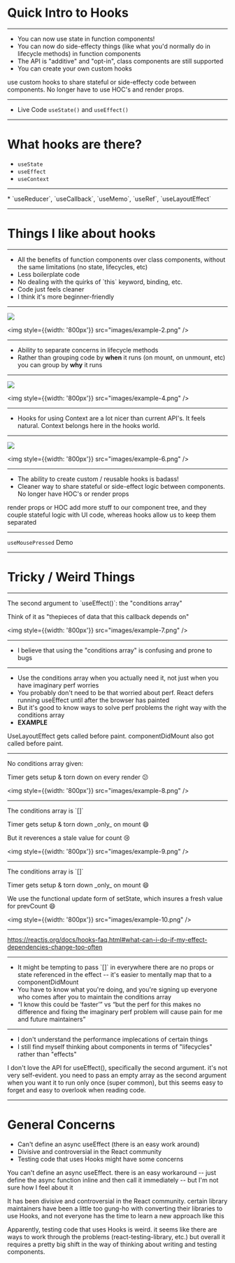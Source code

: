
<Head>
  <title>Intro to Hooks</title>
</Head>

# Quick Intro to Hooks

---

<div style={{padding: '15%'}}>
  <ul>
    <li>You can now use state in function components!</li>
    <li>You can now do side-effecty things (like what you'd normally do in lifecycle methods) in function components</li>
    <li>The API is "additive" and "opt-in", class components are still supported</li>
    <li>You can create your own custom hooks</li>
  </ul>
</div>

<Notes>use custom hooks to share stateful or side-effecty code between components. No longer have to use HOC's and render props.</Notes>

---

* Live Code `useState()` and `useEffect()`

---

# What hooks are there?
* `useState`
* `useEffect`
* `useContext`
<hr />
* `useReducer`, `useCallback`, `useMemo`, `useRef`, `useLayoutEffect`

---

# Things I like about hooks

---

<div style={{padding: '15%'}}>
  <ul>
    <li>All the benefits of function components over class components, without the same limitations (no state, lifecycles, etc)</li>
    <li>Less boilerplate code</li>
    <li>No dealing with the quirks of `this` keyword, binding, etc.</li>
    <li>Code just feels cleaner</li>
    <li>I think it's more beginner-friendly</li>
  </ul>
</div>

---

<div style={{display: 'flex'}}>
  <img style={{width: '800px'}} src="images/example-1.png" />

  <img style={{width: '800px'}} src="images/example-2.png" />
</div>

---

<div style={{padding: '15%'}}>
  <ul>
    <li>Ability to separate concerns in lifecycle methods</li>
    <li>Rather than grouping code by <b>when</b> it runs (on mount, on unmount, etc) you can group by <b>why</b> it runs</li>
  </ul>
</div>

---

<div style={{display: 'flex'}}>
  <img style={{width: '800px'}} src="images/example-3.png" />

  <img style={{width: '800px'}} src="images/example-4.png" />
</div>

---

<div style={{padding: '15%'}}>
  <ul>
    <li>Hooks for using Context are a lot nicer than current API's. It feels natural. Context belongs here in the hooks world.</li>
  </ul>
</div>

---

<div style={{display: 'flex'}}>
  <img style={{width: '800px'}} src="images/example-5.png" />

  <img style={{width: '800px'}} src="images/example-6.png" />
</div>

---

<div style={{padding: '15%'}}>
  <ul>
    <li>The ability to create custom / reusable hooks is badass!</li>
    <li>Cleaner way to share stateful or side-effect logic between components. No longer have HOC's or render props</li>
  </ul>
</div>

<Notes>render props or HOC add more stuff to our component tree, and they couple stateful logic with UI code, whereas hooks allow us to keep them separated</Notes>

---

`useMousePressed` Demo

---

# Tricky / Weird Things

---

<p>The second argument to `useEffect()`: the "conditions array"</p>
<p>Think of it as "thepieces of data that this callback depends on"</p>

<img style={{width: '800px'}} src="images/example-7.png" />

---

<div style={{padding: '15%'}}>
  <ul>
    <li>I believe that using the "conditions array" is confusing and prone to bugs</li>
  </ul>
</div>

---

<div style={{padding: '15%'}}>
  <ul>
    <li>Use the conditions array when you actually need it, not just when you have imaginary perf worries</li>
    <li>You probably don't need to be that worried about perf. React defers running useEffect until after the browser has painted</li>
    <li>But it's good to know ways to solve perf problems the right way with the conditions array</li>
    <li><b>EXAMPLE</b></li>
  </ul>
</div>

<Notes>UseLayoutEffect gets called before paint. componentDidMount also got called before paint.</Notes>

---

<p>No conditions array given:</p>
<p style={{color: 'rgb(241,151,55'}}>Timer gets setup & torn down on every render 😕</p>

<img style={{width: '800px'}} src="images/example-8.png" />

---

<p>The conditions array is `[]`</p>
<p style={{color: 'green'}}>Timer gets setup & torn down _only_ on mount 😄</p>
<p style={{color: 'red'}}>But it reverences a stale value for count 😢</p>

<img style={{width: '800px'}} src="images/example-9.png" />

---

<p>The conditions array is `[]`</p>
<p style={{color: 'green'}}>Timer gets setup & torn down _only_ on mount 😄</p>
<p style={{color: 'green'}}>We use the functional update form of setState, which insures a fresh value for prevCount 😄</p>

<img style={{width: '800px'}} src="images/example-10.png" />

---

<a href="https://reactjs.org/docs/hooks-faq.html#what-can-i-do-if-my-effect-dependencies-change-too-often">
https://reactjs.org/docs/hooks-faq.html#what-can-i-do-if-my-effect-dependencies-change-too-often
</a>

---

<div style={{padding: '15%'}}>
  <ul>
    <li>It might be tempting to pass `[]` in everywhere there are no props or state referenced in the effect -- it's easier to mentally map that to a componentDidMount</li>
    <li>You have to know what you're doing, and you're signing up everyone who comes after you to maintain the conditions array</li>
    <li>“I know this could be ‘faster’” vs “but the perf for this makes no difference and fixing the imaginary perf problem will cause pain for me and future maintainers”</li>
  </ul>
</div>

---

<div style={{padding: '15%'}}>
  <ul>
    <li>I don't understand the performance implecations of certain things</li>
    <li>I still find myself thinking about components in terms of "lifecycles" rather than "effects"</li>
  </ul>
</div>

<Notes>
I don't love the API for useEffect(), specifically the second argument. it's not very self-evident. you need to pass an empty array as the second argument when you want it to run only once (super common), but this seems easy to forget and easy to overlook when reading code.
</Notes>

---

# General Concerns
* Can't define an async useEffect (there is an easy work around)
* Divisive and controversial in the React community
* Testing code that uses Hooks might have some concerns

<Notes>
You can't define an async useEffect. there is an easy workaround -- just define the async function inline and then call it immediately -- but I'm not sure how I feel about it

It has been divisive and controversial in the React community. certain library maintainers have been a little too gung-ho with converting their libraries to use Hooks, and not everyone has the time to learn a new approach like this

Apparently, testing code that uses Hooks is weird. it seems like there are ways to work through the problems (react-testing-library, etc.) but overall it requires a pretty big shift in the way of thinking about writing and testing components.
</Notes>
